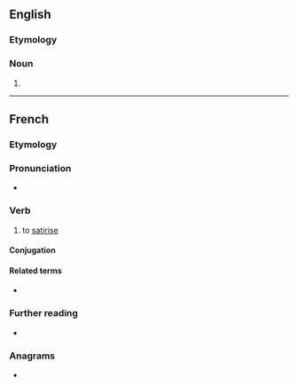 ==English==

===Etymology===
{{suffix|en|satirise|er}}

===Noun===
{{en-noun}}

# {{alt form|en|satirizer}}

----

==French==

===Etymology===
{{suffix|fr|satire|iser}}

===Pronunciation===
* {{audio|fr|LL-Q150 (fra)-Lyokoï-satiriser.wav|Audio}}

===Verb===
{{fr-verb}}

# to [[satirise]]

====Conjugation====
{{fr-conj-auto}}

====Related terms====
* {{l|fr|satirique}}

===Further reading===
* {{R:TLFi}}

===Anagrams===
* {{l|fr|irritasse}}